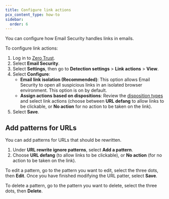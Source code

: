 ```yaml
---
title: Configure link actions
pcx_content_type: how-to
sidebar:
  order: 6
---
```


You can configure how Email Security handles links in emails.

To configure link actions:

1. Log in to [Zero Trust](https://one.dash.cloudflare.com/).
2. Select **Email Security**.
3. Select **Settings**, then go to **Detection settings** > **Link actions** > **View**.
4. Select **Configure**:
    - **Email link isolation (Recommended)**: This option allows Email Security to open all suspicious links in an isolated browser environment. This option is on by default.
    - **Assign actions based on dispositions**: Review the [disposition types](/cloudflare-one/email-security/reference/dispositions-and-attributes/#dispositions) and select link actions (choose between **URL defang** to allow links to be clickable, or **No action** for no action to be taken on the link).
5. Select **Save**.

## Add patterns for URLs

You can add patterns for URLs that should be rewritten.

1. Under **URL rewrite ignore patterns**, select **Add a pattern**.
2. Choose **URL defang** (to allow links to be clickable), or **No action** (for no action to be taken on the link).

To edit a pattern, go to the pattern you want to edit, select the three dots, then **Edit**. Once you have finished modifying the URL patter, select **Save**.

To delete a pattern, go to the pattern you want to delete, select the three dots, then **Delete**.